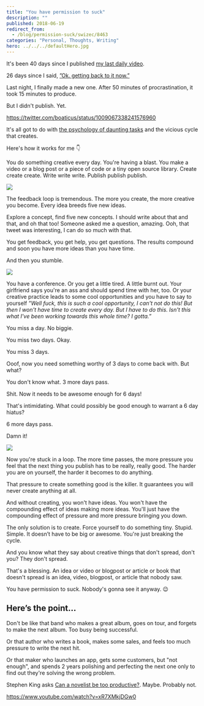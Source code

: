 ```yaml
---
title: "You have permission to suck"
description: ""
published: 2018-06-19
redirect_from:
  - /blog/permission-suck/swizec/8463
categories: "Personal, Thoughts, Writing"
hero: ../../../defaultHero.jpg
---
```


It's been 40 days since I published [my last daily video](https://www.youtube.com/watch?v=IvR-vxTYhKQ&index=30&list=PLF8WgaD4xmjWuh7FTYTealxehOuNor_2S).

26 days since I said, [”Ok. getting back to it now.”](https://swizec.com/blog/some-tricks-i-learned-recording-and-publishing-an-educational-video-every-day-for-30-days/)

Last night, I finally made a new one. After 50 minutes of procrastination, it took 15 minutes to produce.

But I didn't publish. Yet.

https://twitter.com/boaticus/status/1009067338241576960

It's all got to do with [the psychology of daunting tasks](https://dcgross.com/accomplish-dread-tasks/) and the vicious cycle that creates.

Here's how it works for me 👇

You do something creative every day. You're having a blast. You make a video or a blog post or a piece of code or a tiny open source library. Create create create. Write write write. Publish publish publish.

![](./img/media-UogSmj4xDjQZO-giphy.gif)

The feedback loop is tremendous. The more you create, the more creative you become. Every idea breeds five new ideas.

Explore a concept, find five new concepts. I should write about that and that, and oh that too! Someone asked me a question, amazing. Ooh, that tweet was interesting, I can do so much with that.

You get feedback, you get help, you get questions. The results compound and soon you have more ideas than you have time.

And then you stumble.

![](./img/media-rvasIXgTtFkze-giphy.gif)

You have a conference. Or you get a little tired. A little burnt out. Your girlfriend says you're an ass and should spend time with her, too. Or your creative practice leads to some cool opportunities and you have to say to yourself _"Well fuck, this is such a cool opportunity, I can't not do this! But then I won't have time to create every day. But I have to do this. Isn't this what I've been working towards this whole time? I gotta.”_

You miss a day. No biggie.

You miss two days. Okay.

You miss 3 days.

Ooof, now you need something worthy of 3 days to come back with. But what?

You don't know what. 3 more days pass.

Shit. Now it needs to be awesome enough for 6 days!

That's intimidating. What could possibly be good enough to warrant a 6 day hiatus?

6 more days pass.

Damn it!

![](./img/media-WVqfM4G3o0W64-giphy.gif)

Now you're stuck in a loop. The more time passes, the more pressure you feel that the next thing you publish has to be really, really good. The harder you are on yourself, the harder it becomes to do anything.

That pressure to create something good is the killer. It guarantees you will never create anything at all.

And without creating, you won't have ideas. You won't have the compounding effect of ideas making more ideas. You'll just have the compounding effect of pressure and more pressure bringing you down.

The only solution is to create. Force yourself to do something tiny. Stupid. Simple. It doesn’t have to be big or awesome. You're just breaking the cycle.

And you know what they say about creative things that don't spread, don't you? They don't spread.

That's a blessing. An idea or video or blogpost or article or book that doesn't spread is an idea, video, blogpost, or article that nobody saw.

You have permission to suck. Nobody's gonna see it anyway. 😉

## Here’s the point…

Don't be like that band who makes a great album, goes on tour, and forgets to make the next album. Too busy being successful.

Or that author who writes a book, makes some sales, and feels too much pressure to write the next hit.

Or that maker who launches an app, gets some customers, but "not enough", and spends 2 years polishing and perfecting the next one only to find out they're solving the wrong problem.

Stephen King asks [Can a novelist be too productive?](https://www.nytimes.com/2015/08/31/opinion/stephen-king-can-a-novelist-be-too-productive.html). Maybe. Probably not.

https://www.youtube.com/watch?v=xR7XMkjDGw0

